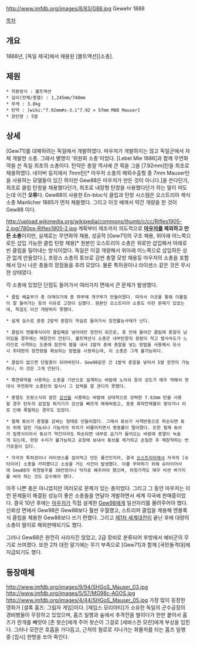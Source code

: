 http://www.imfdb.org/images/8/83/G88.jpg
Gewehr 1888

[[목차]]
== 개요 ==
1888년, [독일 제국]에서 채용된 [볼트액션][소총].

== 제원 ==
 * 작동방식 : 볼트액션
 * 길이(전체/총열) : 1,245mm/740mm
 * 무게 : 3.8kg
 * 탄약 : [wiki:"7.92mm#s-3.1"7.92 × 57mm M88 Mauser]
 * 장탄량 : 5발

== 상세 ==
[Gew71]를 대체하려는 독일에서 개발하였다. 마우저가 개발하지는 않고 독일군에서 자체 개발한 소총. 그래서 별명이 '위원회 소총'이었다. [Lebel Mle 1886]과 함께 무연화약을 쓴 독일 최초의 소총이다. 탄약은 총알 역사에 큰 획을 그을 [7.92mm]탄을 최초로 채용하였다. 네이버 등지에서 7mm탄[* 마우저 소총의 해외수출형 중 7mm Mauser탄을 사용하는 모델들이 있긴 하지만 Gew88은 마우저가 만든 것이 아니다.]을 쓴다던가, 최초로 클립 탄창을 채용했다던가, 최초로 내장형 탄창을 사용했다던가 하는 말이 떠도는데 이건 '''오류'''다. Gew88이 사용한 En-bloc식 클립과 탄창 시스템은 오스트리아 제식소총 Manlicher 1885가 먼저 채용했다. 그리고 이것 배껴서 약간 개량을 한 것이 Gew88 이다.

http://upload.wikimedia.org/wikipedia/commons/thumb/c/cc/Rifles1905-2.jpg/780px-Rifles1905-2.jpg
계획부터 제조까지 의도적으로 '''[[마우저]]를 제외하고 만든 소총'''이지만, 실제로는 무연화약 채용, 성공작 [Gew71]의 구조 채용, 위아래 어느쪽으로든 삽입 가능한 클립 탄창 채용[* 원본인 오스트리아 소총은 위로만 삽입해서 아래로 빈 클립을 밀어내는 방식이었다. 독일은 이걸 개량해서 위아래 어느쪽으로 삽입하든 상관 없게 만들었다.], 프랑스 소총의 튜브로 감싼 총열 모방 채용등 마우저의 소총을 포함해서 당시 나온 총들의 장점들을 추려 모았다. 물론 특허권이나 라이센스 같은 것은 무시한 상태였다.

각 소총에 있었던 단점도 들어가서 여러가지 면에서 큰 문제가 발생했다.

 * 클립 배출부가 총 아래이기에 총 하부에 개구부가 만들어졌다. 따라서 이곳을 통해 이물질이 잘 들어가는 등의 이유로 고장이 심했다. 원본인 오스트리아 소총도 이런 문제가 있었는데, 독일도 이건 개량하지 못했다.

 * 설계 실수로 종종 2발씩 총알이 약실로 들어가서 장전불능사태가 난다.

 * 클립이 엔블록식이라 클립째로 넣어야만 장전이 되므로, 총 안에 들어간 클립에 총알이 남아있을 경우에는 재장전이 안된다. 볼트액션식 소총은 내부탄창의 용량이 적고 발사속도가 느리므로 사격하는 도중에 잠깐씩 짬을 내서 1발씩 총에 총알을 넣는 방법을 사용해서 유사시 최대한의 장전량을 확보하는 방법을 사용하는데, 이 소총은 그게 불가능하다.

 * 클립이 없으면 단발총이 되어버린다. Gew98같은 건 1발씩 총알을 넣어서 5발 장전이 가능하나, 이 것은 그게 안된다.

 * 흑연화약을 사용하는 소총을 기반으로 설계하는 바람에 노리쇠 등의 강도가 매우 약해서 현대식 무연화약 소총탄의 발사시 그 압력을 잘 견디지 못했다. 

 * 총열도 프랑스식의 얕은 [[강선]]을 사용하는 바람에 상대적으로 강력한 7.92mm 탄을 사용할 경우 탄두의 겉껍질 찌거기가 강선을 빠르게 메꿔버렸고, 종종 화약잔재물이 쌓이거나 이로 인해 폭발하는 경우도 있었다.

 * 철제 튜브가 총열을 감싸는 형태로 만들어졌다. 그래서 튜브가 사격반동으로 파손되면 튜브 위에 달린 가늠쇠나 가늠자의 위치가 비뚤어지면서 명중률이 떨어졌다. 또한 철제 튜브가 밀봉식이라서 튜브가 약간이라도 파손되면 내부로 습기가 들어오는 바람에 총열이 녹슬게 되는데, 현장 수리가 불가능하고 공장에 보내서 튜브를 제거하고 손질한 후 재장착하는 번거로움이 있다.

 * 각국의 특허권이나 라이센스를 씹어먹고 만든 물건인지라, 결국 [[오스트리아]]에서 자국의 [슈타이어] 소총을 카피했다고 소송을 거는 사건이 발생했다. 이를 무마하기 위해 슈타이어사에 Gew88의 하청발주를 30만정이나 억지로 해주어야 했으며, 하청가격도 매우 비싼 바가지를 써야 하는 것도 감수해야 했다.

아주 나쁜 총은 아니었지만 여러모로 문제가 있는 총이었다. 그리고 그 동안 마우저는 이런 문제들이 해결된 성능이 좋은 소총들을 연달아 개발하면서 세계 각국에 판매중이었다. 결국 10년 후에는 [[마우저]]가 직접 설계한 [[Gew98]]에게 일선자리를 물려주어야 했다. 신뢰성 면에서 Gew98은 Gew88보다 훨씬 우월했고, 스트리퍼 클립을 채용해 엔블록식 클립을 채용한 Gew88보다 쓰기 편했다. 그리고 [[제1차 세계대전]]이 끝난 후에 대량의 소총이 떨이로 해외판매되기도 했다. 

그러나 Gew88은 완전히 사라지진 않았고, 2급 장비로 분류되어 후방에서 예비군의 무기로 쓰여졌다. 또한 2차 대전 말기에는 무기 부족으로 [Gew71]과 함께 [국민돌격대]에 지급되기도 했다.

== 등장매체 ==
http://www.imfdb.org/images/9/94/SHGoS_Mauser_03.jpg
http://www.imfdb.org/images/5/57/MG98c-AGOS.jpg
http://www.imfdb.org/images/4/44/SHGoS_Mauser_05.jpg
가장 많이 등장한 영화가 [셜록 홈즈: 그림자 게임]이다. [제임스 모리아티]가 소유한 독일의 군수공장의 경비병들이 무장하고 있었으며, 홈즈 일행과 숲에서 추격전을 벌이다가 한판 붙어서 홈즈가 한개를 빼앗아 [존 왓슨]에게 주어 왓슨이 그걸로 [세바스찬 모란]에게 부상을 입힌다. 그러나 모란은 호흡을 가다듬고, 근처의 철로로 지나가는 화물차를 타는 홈즈 일행 중 [집시] 한명을 쏘아 죽인다.

